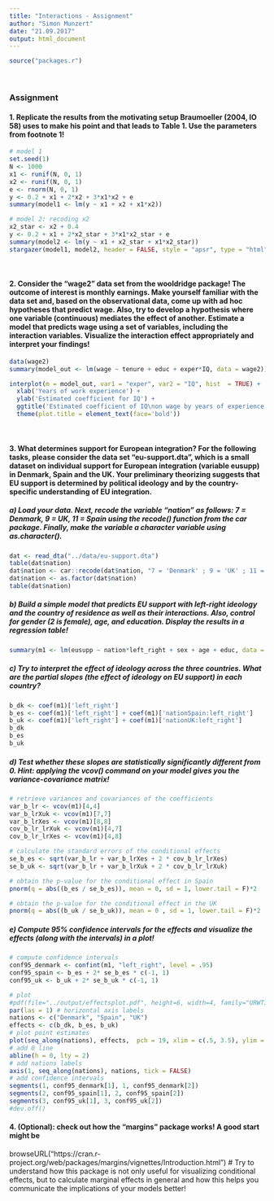 ```yaml
---
title: "Interactions - Assignment"
author: "Simon Munzert"
date: "21.09.2017"
output: html_document
---
```



```r
source("packages.r")
```

<br>

### Assignment

#### 1. Replicate the results from the motivating setup Braumoeller (2004, IO 58) uses to make his point and that leads to Table 1. Use the parameters from footnote 1! 

```r
# model 1
set.seed(1)
N <- 1000
x1 <- runif(N, 0, 1)
x2 <- runif(N, 0, 1)
e <- rnorm(N, 0, 1)
y <- 0.2 + x1 + 2*x2 + 3*x1*x2 + e
summary(model1 <- lm(y ~ x1 + x2 + x1*x2))
```

```r
# model 2: recoding x2
x2_star <- x2 + 0.4
y <- 0.2 + x1 + 2*x2_star + 3*x1*x2_star + e
summary(model2 <- lm(y ~ x1 + x2_star + x1*x2_star))
stargazer(model1, model2, header = FALSE, style = "apsr", type = "html", out = "../output/braumoeller_replication.html")
```


<br>

#### 2. Consider the "wage2" data set from the wooldridge package! The outcome of interest is monthly earnings. Make yourself familiar with the data set and, based on the observational data, come up with ad hoc hypotheses that predict wage. Also, try to develop a hypothesis where one variable (continuous) mediates the effect of another. Estimate a model that predicts wage using a set of variables, including the interaction variables. Visualize the interaction effect appropriately and interpret your findings!

```r
data(wage2)
summary(model_out <- lm(wage ~ tenure + educ + exper*IQ, data = wage2)) # IQ probably more important when experience is low?

interplot(m = model_out, var1 = "exper", var2 = "IQ", hist  = TRUE) +
  xlab('Years of work experience') +
  ylab('Estimated coefficient for IQ') +
  ggtitle('Estimated coefficient of IQ\non wage by years of experience') +
  theme(plot.title = element_text(face='bold'))
```


<br>

#### 3. What determines support for European integration? For the following tasks, please consider the data set "eu-support.dta", which is a small dataset on individual support for European integration (variable eusupp) in Denmark, Spain and the UK. Your preliminary theorizing suggests that EU support is determined by political ideology and by the country-specific understanding of EU integration.

##### a) Load your data. Next, recode the variable "nation" as follows: 7 = Denmark, 9 = UK, 11 = Spain using the recode() function from the car package. Finally, make the variable a character variable using as.character().

```r
dat <- read_dta("../data/eu-support.dta")
table(dat$nation)
dat$nation <- car::recode(dat$nation, "7 = 'Denmark' ; 9 = 'UK' ; 11 = 'Spain'") 
dat$nation <- as.factor(dat$nation)
table(dat$nation)
```

##### b) Build a simple model that predicts EU support with left-right ideology and the country of residence as well as their interactions. Also, control for gender (2 is female), age, and education. Display the results in a regression table!

```r
summary(m1 <- lm(eusupp ~ nation*left_right + sex + age + educ, data = dat))
```

##### c) Try to interpret the effect of ideology across the three countries. What are the partial slopes (the effect of ideology on EU support) in each country?

```r
b_dk <- coef(m1)['left_right']
b_es <- coef(m1)['left_right'] + coef(m1)['nationSpain:left_right']
b_uk <- coef(m1)['left_right'] + coef(m1)['nationUK:left_right']
b_dk
b_es
b_uk
```

##### d) Test whether these slopes are statistically significantly different from 0. Hint: applying the vcov() command on your model gives you the variance-covariance matrix!

```r
# retrieve variances and covariances of the coefficients
var_b_lr <- vcov(m1)[4,4]
var_b_lrXuk <- vcov(m1)[7,7]
var_b_lrXes <- vcov(m1)[8,8]
cov_b_lr_lrXuk <- vcov(m1)[4,7]
cov_b_lr_lrXes <- vcov(m1)[4,8]
```

```r
# calculate the standard errors of the conditional effects  
se_b_es <- sqrt(var_b_lr + var_b_lrXes + 2 * cov_b_lr_lrXes)
se_b_uk <- sqrt(var_b_lr + var_b_lrXuk + 2 * cov_b_lr_lrXuk)  
```

```r
# obtain the p-value for the conditional effect in Spain
pnorm(q = abs((b_es / se_b_es)), mean = 0, sd = 1, lower.tail = F)*2
```

```r
# obtain the p-value for the conditional effect in the UK
pnorm(q = abs((b_uk / se_b_uk)), mean = 0 , sd = 1, lower.tail = F)*2
```


##### e) Compute 95% confidence intervals for the effects and visualize the effects (along with the intervals) in a plot!

```r
# compute confidence intervals
conf95_denmark <- confint(m1, "left_right", level = .95)
conf95_spain <- b_es + 2* se_b_es * c(-1, 1)
conf95_uk <- b_uk + 2* se_b_uk * c(-1, 1)
```

```r
# plot
#pdf(file="../output/effectsplot.pdf", height=6, width=4, family="URWTimes")
par(las = 1) # horizontal axis labels
nations <- c("Denmark", "Spain", "UK")
effects <- c(b_dk, b_es, b_uk)
# plot point estimates
plot(seq_along(nations), effects,  pch = 19, xlim = c(.5, 3.5), ylim = c(-.15, .2), xaxt = "n", xaxt = "n", ylab = "Estimated effect of left-right position", xlab = "")
# add 0 line
abline(h = 0, lty = 2)
# add nations labels
axis(1, seq_along(nations), nations, tick = FALSE)
# add confidence intervals
segments(1, conf95_denmark[1], 1, conf95_denmark[2])
segments(2, conf95_spain[1], 2, conf95_spain[2])
segments(3, conf95_uk[1], 3, conf95_uk[2])
#dev.off()
```

#### 4. (Optional): check out how the "margins" package works! A good start might be
browseURL("https://cran.r-project.org/web/packages/margins/vignettes/Introduction.html")
# Try to understand how this package is not only useful for visualizing conditional effects, but to calculate marginal effects in general and how this helps you communicate the implications of your models better!
